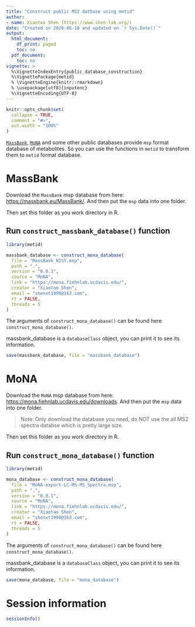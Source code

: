 ```yaml
---
title: "Construct public MS2 datbase using metid"
author:
- name: Xiaotao Shen (https://www.shen-lab.org/)
date: "Created on 2020-06-10 and updated on `r Sys.Date()`"
output:
  html_document:
    df_print: paged
    toc: no
  pdf_document:
    toc: no
vignette: >
  %\VignetteIndexEntry{public_database_construction}
  %\VignettePackage{metid}
  % \VignetteEngine{knitr::rmarkdown}
  % \usepackage[utf8]{inputenc}
  %\VignetteEncoding{UTF-8}
---
```


```r
knitr::opts_chunk$set(
  collapse = TRUE,
  comment = "#>", 
  out.width = "100%"
)
```

[`MassBank`](https://massbank.eu/), [`MoNA`](https://mona.fiehnlab.ucdavis.edu/) and some other public databases provide `msp` format database of metabolites. So you can use the functions in `metid` to transform them to `metid` format database.

# **MassBank**

Download the `MassBank` msp database from here: [https://massbank.eu/MassBank/](https://massbank.eu/MassBank/). And then put the `msp` data into one folder.

Then set this folder as you work directory in R.

## **Run `construct_massbank_database()` function**

```r
library(metid)
```

```r
massbank_database <- construct_mona_database(
  file = "MassBank_NIST.msp",
  path = ".",
  version = "0.0.1",
  source = "MoNA",
  link = "https://mona.fiehnlab.ucdavis.edu/",
  creater = "Xiaotao Shen",
  email = "shenxt1990@163.com",
  rt = FALSE,
  threads = 5
)
```

The arguments of `construct_mona_database()` can be found here `construct_mona_database()`.

massbank_database is a `databaseClass` object, you can print it to see its information.

```r
save(massbank_database, file = "massbank_database")
```





# **MoNA**

Download the `MoNA` msp database from here: [https://mona.fiehnlab.ucdavis.edu/downloads](https://mona.fiehnlab.ucdavis.edu/downloads). And then put the `msp` data into one folder.

> Note: Only download the database you need, do NOT use the all MS2 spectra databse which is pretty large size.

Then set this folder as you work directory in R.

## **Run `construct_mona_database()` function**

```r
library(metid)
```

```r
mona_database <- construct_mona_database(
  file = "MoNA-export-LC-MS-MS_Spectra.msp",
  path = ".",
  version = "0.0.1",
  source = "MoNA",
  link = "https://mona.fiehnlab.ucdavis.edu/",
  creater = "Xiaotao Shen",
  email = "shenxt1990@163.com",
  rt = FALSE,
  threads = 5
)
```

The arguments of `construct_mona_database()` can be found here `construct_mona_database()`.

massbank_database is a `databaseClass` object, you can print it to see its information.

```r
save(mona_database, file = "mona_database")
```

# **Session information**

```r
sessionInfo()
```
